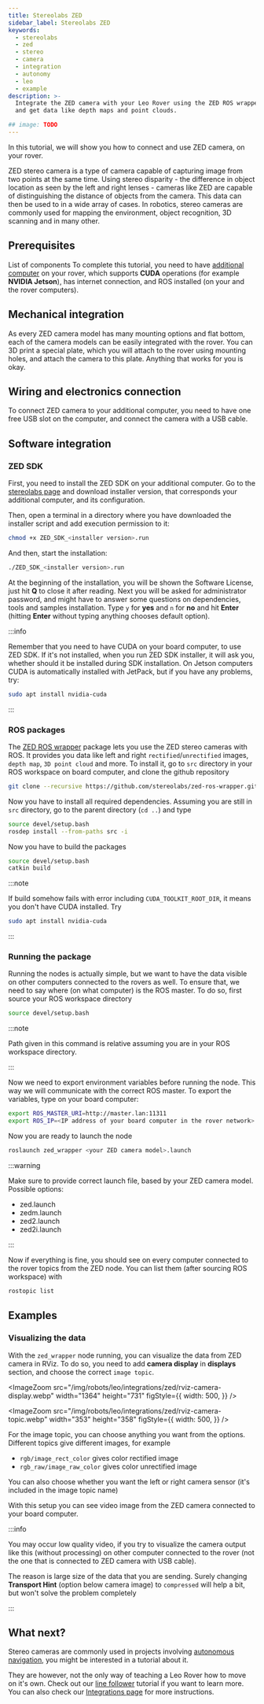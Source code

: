 ```yaml
---
title: Stereolabs ZED
sidebar_label: Stereolabs ZED
keywords:
  - stereolabs
  - zed
  - stereo
  - camera
  - integration
  - autonomy
  - leo
  - example
description: >-
  Integrate the ZED camera with your Leo Rover using the ZED ROS wrapper package
  and get data like depth maps and point clouds.

## image: TODO
---
```


In this tutorial, we will show you how to connect and use ZED camera, on your
rover.

ZED stereo camera is a type of camera capable of capturing image from two points
at the same time. Using stereo disparity - the difference in object location as
seen by the left and right lenses - cameras like ZED are capable of
distinguishing the distance of objects from the camera. This data can then be
used to in a wide array of cases. In robotics, stereo cameras are commonly used
for mapping the environment, object recognition, 3D scanning and in many other.

## Prerequisites

<LinkButton docId="leo-rover/guides/connect-to-rover-ap" />
<LinkButton docId="leo-rover/guides/ssh" />
<LinkButton docId="leo-rover/advanced-guides/install-ros-on-your-computer" />

List of components To complete this tutorial, you need to have
[additional computer](/leo-rover/integrations/computing-devices/nvidia-jetson)
on your rover, which supports **CUDA** operations (for example **NVIDIA
Jetson**), has internet connection, and ROS installed (on your and the rover
computers).

## Mechanical integration

As every ZED camera model has many mounting options and flat bottom, each of the
camera models can be easily integrated with the rover. You can 3D print a
special plate, which you will attach to the rover using mounting holes, and
attach the camera to this plate. Anything that works for you is okay.

## Wiring and electronics connection

To connect ZED camera to your additional computer, you need to have one free USB
slot on the computer, and connect the camera with a USB cable.

## Software integration

### ZED SDK

First, you need to install the ZED SDK on your additional computer. Go to the
[stereolabs page](https://www.stereolabs.com/developers/release/) and download
installer version, that corresponds your additional computer, and its
configuration.

Then, open a terminal in a directory where you have downloaded the installer
script and add execution permission to it:

```bash
chmod +x ZED_SDK_<installer version>.run
```

And then, start the installation:

```bash
./ZED_SDK_<installer version>.run
```

At the beginning of the installation, you will be shown the Software License,
just hit **Q** to close it after reading. Next you will be asked for
administrator password, and might have to answer some questions on dependencies,
tools and samples installation. Type `y` for **yes** and `n` for **no** and hit
**Enter** (hitting **Enter** without typing anything chooses default option).

:::info

Remember that you need to have CUDA on your board computer, to use ZED SDK. If
it's not installed, when you run ZED SDK installer, it will ask you, whether
should it be installed during SDK installation. On Jetson computers CUDA is
automatically installed with JetPack, but if you have any problems, try:

```bash
sudo apt install nvidia-cuda
```

:::

### ROS packages

The [ZED ROS wrapper](https://github.com/stereolabs/zed-ros-wrapper) package
lets you use the ZED stereo cameras with ROS. It provides you data like left and
right `rectified`/`unrectified` images, `depth map`, `3D point cloud` and more.
To install it, go to `src` directory in your ROS workspace on board computer,
and clone the github repository

```bash
git clone --recursive https://github.com/stereolabs/zed-ros-wrapper.git
```

Now you have to install all required dependencies. Assuming you are still in
`src` directory, go to the parent directory (`cd ..`) and type

```bash
source devel/setup.bash
rosdep install --from-paths src -i
```

Now you have to build the packages

```bash
source devel/setup.bash
catkin build
```

:::note

If build somehow fails with error including `CUDA_TOOLKIT_ROOT_DIR`, it means
you don't have CUDA installed. Try

```bash
sudo apt install nvidia-cuda
```

:::

### Running the package

Running the nodes is actually simple, but we want to have the data visible on
other computers connected to the rovers as well. To ensure that, we need to say
where (on what computer) is the ROS master. To do so, first source your ROS
workspace directory

```bash
source devel/setup.bash
```

:::note

Path given in this command is relative assuming you are in your ROS workspace
directory.

:::

Now we need to export environment variables before running the node. This way we
will communicate with the correct ROS master. To export the variables, type on
your board computer:

```bash
export ROS_MASTER_URI=http://master.lan:11311
export ROS_IP=<IP address of your board computer in the rover network>
```

Now you are ready to launch the node

```bash
roslaunch zed_wrapper <your ZED camera model>.launch
```

:::warning

Make sure to provide correct launch file, based by your ZED camera model.
Possible options:

- zed.launch
- zedm.launch
- zed2.launch
- zed2i.launch

:::

Now if everything is fine, you should see on every computer connected to the
rover topics from the ZED node. You can list them (after sourcing ROS workspace)
with

```bash
rostopic list
```

## Examples

### Visualizing the data

With the `zed_wrapper` node running, you can visualize the data from ZED camera
in RViz. To do so, you need to add **camera display** in **displays** section,
and choose the correct `image topic`.

<ImageZoom
  src="/img/robots/leo/integrations/zed/rviz-camera-display.webp"
  width="1364"
  height="731"
  figStyle={{
    width: 500,
  }}
/>

<ImageZoom
  src="/img/robots/leo/integrations/zed/rviz-camera-topic.webp"
  width="353"
  height="358"
  figStyle={{
    width: 500,
  }}
/>

For the image topic, you can choose anything you want from the options.
Different topics give different images, for example

- `rgb/image_rect_color` gives color rectified image
- `rgb_raw/image_raw_color` gives color unrectified image

You can also choose whether you want the left or right camera sensor (it's
included in the image topic name)

With this setup you can see video image from the ZED camera connected to your
board computer.

:::info

You may occur low quality video, if you try to visualize the camera output like
this (without processing) on other computer connected to the rover (not the one
that is connected to ZED camera with USB cable).

The reason is large size of the data that you are sending. Surely changing
**Transport Hint** (option below camera image) to `compressed` will help a bit,
but won't solve the problem completely

:::

## What next?

Stereo cameras are commonly used in projects involving
[autonomous navigation](/leo-rover/advanced-guides/autonomous-navigation), you
might be interested in a tutorial about it.

They are however, not the only way of teaching a Leo Rover how to move on it's
own. Check out our [line follower](/leo-rover/leo-examples/line-follower)
tutorial if you want to learn more. You can also check our
[Integrations page](/category/integrations) for more instructions.
